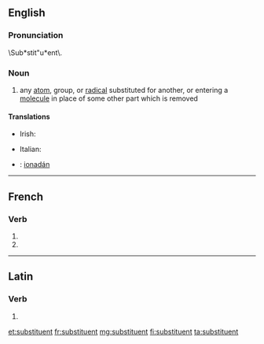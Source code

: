 {{also|Substituent}}
==English==

===Pronunciation===
\Sub*stit"u*ent\.

===Noun===
{{en-noun}}

# {{chemistry}} any [[atom]], group, or [[radical]] substituted for another, or entering a [[molecule]] in place of some other part which is removed

====Translations====
{{trans-top|chemistry}}
* Irish: {{t-|ga|malartaí|m}}
{{trans-mid}}
* Italian: {{t-|it|sostituente|m}}
{{trans-bottom}}

{{ttbc-top}}
* {{ttbc|ga}}: [[ionadán]] {{m}}
{{trans-mid}}
{{trans-bottom}}

----

==French==

===Verb===
{{fr-verb-form}}

# {{conjugation of|substituer||3|p|pres|ind|lang=fr}}
# {{conjugation of|substituer||3|p|pres|sub|lang=fr}}
----
==Latin==

===Verb===
{{la-verb-form|substituent}}

# {{conjugation of|substituo|substituō|3|p|fut|act|ind|lang=la}}

[[et:substituent]]
[[fr:substituent]]
[[mg:substituent]]
[[fi:substituent]]
[[ta:substituent]]